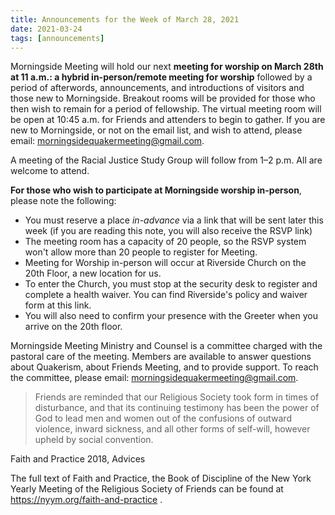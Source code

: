 ```yaml
---
title: Announcements for the Week of March 28, 2021
date: 2021-03-24
tags: [announcements]
---
```


Morningside Meeting will hold our next **meeting for worship on March 28th
at 11 a.m.: a hybrid in-person/remote meeting for worship** followed by a period of
afterwords, announcements, and introductions of visitors and those new to Morningside.
Breakout rooms will be provided for those who then wish to remain for a period of
fellowship. The virtual meeting room will be open at 10:45 a.m. for Friends and attenders to
begin to gather. If you are new to Morningside, or not on the email list, and wish to attend,
please email: morningsidequakermeeting@gmail.com.

A meeting of the Racial Justice Study Group will follow from 1–2 p.m. All are welcome to attend.

**For those who wish to participate at Morningside worship in-person**, please note the
following:
* You must reserve a place *in-advance* via a link that will be sent later this week (if
you are reading this note, you will also receive the RSVP link)
* The meeting room has a capacity of 20 people, so the RSVP system won&#39;t allow more
than 20 people to register for Meeting.
* Meeting for Worship in-person will occur at Riverside Church on the 20th Floor, a
new location for us.
* To enter the Church, you must stop at the security desk to register and complete a
health waiver.  You can find Riverside&#39;s policy and waiver form at this link.
* You will also need to confirm your presence with the Greeter when you arrive on the
20th floor.

Morningside Meeting Ministry and Counsel is a committee charged with the pastoral care of
the meeting. Members are available to answer questions about Quakerism, about Friends
Meeting, and to provide support. To reach the committee, please email:
morningsidequakermeeting@gmail.com.

> Friends are reminded that our Religious Society took form in times of disturbance,
and that its continuing testimony has been the power of God to lead men and women
out of the confusions of outward violence, inward sickness, and all other forms of
self-will, however upheld by social convention.

Faith and Practice 2018, Advices

The full text of Faith and Practice, the Book of Discipline of the New York Yearly Meeting of
the Religious Society of Friends can be found at https://nyym.org/faith-and-practice .
